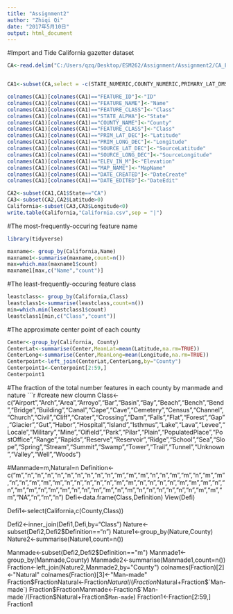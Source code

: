 ---
title: "Assignment2"
author: "Zhiqi Qi"
date: "2017年5月10日"
output: html_document
---
#Import and Tide California gazetter dataset
```{r import and tide, eval=TRUE, echo=TRUE, warning=FALSE}
CA<-read.delim("C:/Users/qzq/Desktop/ESM262/Assignment/Assignment2/CA_Features_20170401.txt",sep = "|",header = TRUE)


CA1<-subset(CA,select = -c(STATE_NUMERIC,COUNTY_NUMERIC,PRIMARY_LAT_DMS,PRIM_LONG_DMS,SOURCE_LAT_DMS,SOURCE_LONG_DMS,ELEV_IN_FT))

colnames(CA1)[colnames(CA1)=="FEATURE_ID"]<-"ID"
colnames(CA1)[colnames(CA1)=="FEATURE_NAME"]<-"Name"
colnames(CA1)[colnames(CA1)=="FEATURE_CLASS"]<-"Class"
colnames(CA1)[colnames(CA1)=="STATE_ALPHA"]<-"State"
colnames(CA1)[colnames(CA1)=="COUNTY_NAME"]<-"County"
colnames(CA1)[colnames(CA1)=="FEATURE_CLASS"]<-"Class"
colnames(CA1)[colnames(CA1)=="PRIM_LAT_DEC"]<-"Latitude"
colnames(CA1)[colnames(CA1)=="PRIM_LONG_DEC"]<-"Longitude"
colnames(CA1)[colnames(CA1)=="SOURCE_LAT_DEC"]<-"SourceLatitude"
colnames(CA1)[colnames(CA1)=="SOURCE_LONG_DEC"]<-"SourceLongitude"
colnames(CA1)[colnames(CA1)=="ELEV_IN_M"]<-"Elevation"
colnames(CA1)[colnames(CA1)=="MAP_NAME"]<-"MapName"
colnames(CA1)[colnames(CA1)=="DATE_CREATED"]<-"DateCreate"
colnames(CA1)[colnames(CA1)=="DATE_EDITED"]<-"DateEdit"

CA2<-subset(CA1,CA1$State=="CA")
CA3<-subset(CA2,CA2$Latitude>0)
California<-subset(CA3,CA3$Longitude<0)
write.table(California,"California.csv",sep = "|")

```


#The most-frequently-occuring feature name
```{r maxname,eval=TRUE, echo=TRUE, warning=FALSE}
library(tidyverse)

maxname<- group_by(California,Name)
maxname1<-summarise(maxname,count=n())
max=which.max(maxname1$count)
maxname1[max,c("Name","count")]
```

#The least-frequently-occuring feature class
```{r leastclass,eval=TRUE, echo=TRUE, warning=FALSE}

leastclass<- group_by(California,Class)
leastclass1<-summarise(leastclass,count=n())
min=which.min(leastclass1$count)
leastclass1[min,c("Class","count")]
```


#The approximate center point of each county
```{r center point, eval=TRUE, echo=TRUE, warning=FALSE}

Center<-group_by(California, County)
CenterLat<-summarise(Center,MeanLat=mean(Latitude,na.rm=TRUE))
CenterLong<-summarise(Center,MeanLong=mean(Longitude,na.rm=TRUE))
Centerpoint<-left_join(CenterLat,CenterLong,by="County")
Centerpoint1<-Centerpoint[2:59,]
Centerpoint1

```


#The fraction of the total number features in each county by manmade and nature
```{r fraction, eval=TRUE, echo=TRUE, warning=FALSE}
#create new cloumn
Class<-c("Airport","Arch","Area","Arroyo","Bar","Basin","Bay","Beach","Bench","Bend","Bridge","Building","Canal","Cape","Cave","Cemetery","Census","Channel","Church","Civil","Cliff","Crater","Crossing","Dam","Falls","Flat","Forest","Gap","Glacier","Gut","Habor","Hospital","Island","Isthmus","Lake","Lava","Levee","Locale","Military","Mine","Oifield","Park","Pilar","Plain","PopulatedPlace","PostOffice","Range","Rapids","Reserve","Reservoir","Ridge","School","Sea","Slope","Spring","Stream","Summit","Swamp","Tower","Trail","Tunnel","Unknown","Valley","Well","Woods")

#Manmade=m,Natural=n
Definition<-c("m","n","n","n","n","n","n","n","n","n","m","m","m","n","n","m","m","n","m","m","n","n","m","m","m","n","n","n","n","n","m","m","n","n","n","n","m","m","m","n","n","m","m","n","m","m","n","n","m","m","n","m","n","n","n","n","n","n","m","m","m","NA","n","m","n")
Defi<-data.frame(Class,Definition)
View(Defi)

Defi1<-select(California,c(County,Class))

Defi2<-inner_join(Defi1,Defi,by="Class")
Nature<-subset(Defi2,Defi2$Definition=="n")
Nature1<-group_by(Nature,County)
Nature2<-summarise(Nature1,count=n())

Manmade<-subset(Defi2,Defi2$Definition=="m")
Manmade1<-group_by(Manmade,County)
Manmade2<-summarise(Manmade1,count=n())
Fraction<-left_join(Nature2,Manmade2,by="County")
colnames(Fraction)[2]<-"Natural"
colnames(Fraction)[3]<-"Man-made"
Fraction$FractionNatural<-Fraction$Natural/(Fraction$Natural+Fraction$`Man-made`)
Fraction$FractionManmade<-Fraction$`Man-made`/(Fraction$Natural+Fraction$`Man-made`)
Fraction1<-Fraction[2:59,]
Fraction1



